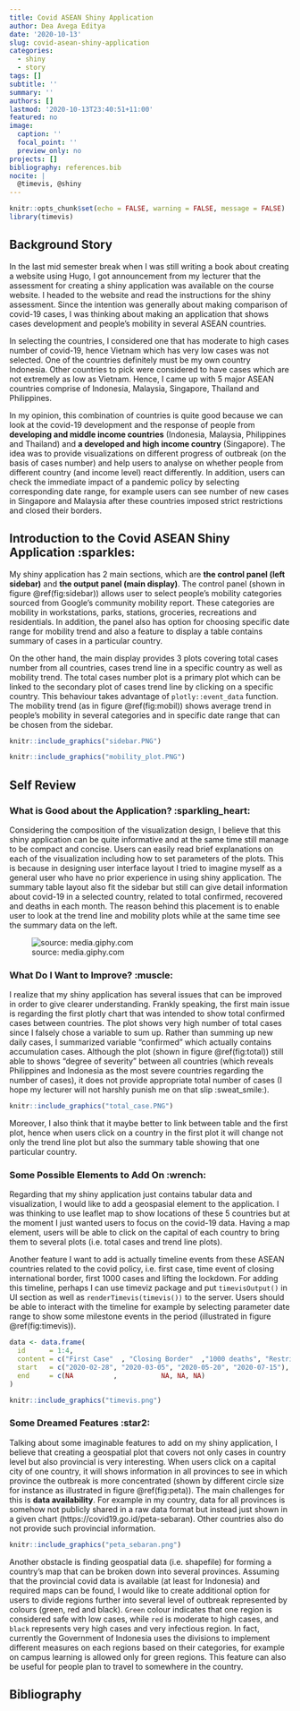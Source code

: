 ```yaml
---
title: Covid ASEAN Shiny Application
author: Dea Avega Editya
date: '2020-10-13'
slug: covid-asean-shiny-application
categories:
  - shiny
  - story
tags: []
subtitle: ''
summary: ''
authors: []
lastmod: '2020-10-13T23:40:51+11:00'
featured: no
image:
  caption: ''
  focal_point: ''
  preview_only: no
projects: []
bibliography: references.bib
nocite: |
  @timevis, @shiny
---
```

```r
knitr::opts_chunk$set(echo = FALSE, warning = FALSE, message = FALSE)
library(timevis)
```


## Background Story
In the last mid semester break when I was still writing a book about creating a website using Hugo, I got announcement from my lecturer that the assessment for creating a shiny application was available on the course website. I headed to the website and read the instructions for the shiny assessment. Since the intention was generally about making comparison of covid-19 cases, I was thinking about making an application that shows cases development and people's mobility in several ASEAN countries.  

In selecting the countries, I considered one that has moderate to high cases number of covid-19, hence Vietnam which has very low cases was not selected. One of the countries definitely must be my own country Indonesia. Other countries to pick were considered to have cases which are not extremely as low as Vietnam. Hence, I came up with 5 major ASEAN countries comprise of Indonesia, Malaysia, Singapore, Thailand and Philippines. 

In my opinion, this combination of countries is quite good because we can look at the covid-19 development and the response of people from **developing and middle income countries** (Indonesia, Malaysia, Philippines and Thailand) and **a developed and high income country** (Singapore). The idea was to provide visualizations on different progress of outbreak (on the basis of cases number) and help users to analyse on whether people from different country (and income level) react differently. In addition, users can check the immediate impact of a pandemic policy by selecting corresponding date range, for example users can see number of new cases in Singapore and Malaysia after these countries imposed strict restrictions and closed their borders.

## Introduction to the Covid ASEAN Shiny Application :sparkles:
My shiny application has 2 main sections, which are **the control panel (left sidebar)** and **the output panel (main display)**. The control panel (shown in figure \@ref(fig:sidebar)) allows user to select people's mobility categories sourced from Google's community mobility report. These categories are mobility in workstations, parks, stations, groceries, recreations and residentials. In addition, the panel also has option for choosing specific date range for mobility trend and also a feature to display a table contains summary of cases in a particular country.  

On the other hand, the main display provides 3 plots covering total cases number from all countries, cases trend line in a specific country as well as mobility trend. The total cases number plot is a primary plot which can be linked to the secondary plot of cases trend line by clicking on a specific country. This behaviour takes advantage of ```plotly::event_data``` function. The mobility trend (as in figure \@ref(fig:mobil)) shows average trend in people's mobility in several categories and in specific date range that can be chosen from the sidebar.  

```r
knitr::include_graphics("sidebar.PNG")  
```
  

```r
knitr::include_graphics("mobility_plot.PNG")
```

## Self Review
### What is Good about the Application? :sparkling_heart:
Considering the composition of the visualization design, I believe that this shiny application can be quite informative and at the same time still manage to be compact and concise. Users can easily read brief explanations on each of the visualization including how to set parameters of the plots. This is because in designing user interface layout I tried to imagine myself as a general user who have no prior experience in using shiny application. The summary table layout also fit the sidebar but still can give detail information about covid-19 in a selected country, related to total confirmed, recovered and deaths in each month. The reason behind this placement is to enable user to look at the trend line and mobility plots while at the same time see the summary data on the left.  

![source: media.giphy.com](https://media.giphy.com/media/d2VNBUe0BhUGYqpa/giphy.gif)  

### What Do I Want to Improve? :muscle:
I realize that my shiny application has several issues that can be improved in order to give clearer understanding. Frankly speaking, the first main issue is regarding the first plotly chart that was intended to show total confirmed cases between countries. The plot shows very high number of total cases since I falsely chose a variable to sum up. Rather than summing up new daily cases, I summarized variable "confirmed" which actually contains accumulation cases. Although the plot (shown in figure \@ref(fig:total)) still able to shows "degree of severity" between all countries (which reveals Philippines and Indonesia as the most severe countries regarding the number of cases), it does not provide appropriate total number of cases (I hope my lecturer will not harshly punish me on that slip :sweat_smile:). 

```r
knitr::include_graphics("total_case.PNG")
```

Moreover, I also think that it maybe better to link between table and the first plot, hence when users click on a country in the first plot it will change not only the trend line plot but also the summary table showing that one particular country.

### Some Possible Elements to Add On :wrench:
Regarding that my shiny application just contains tabular data and visualization, I would like to add a geospasial element to the application. I was thinking to use leaflet map to show locations of these 5 countries but at the moment I just wanted users to focus on the covid-19 data. Having a map element, users will be able to click on the capital of each country to bring them to several plots (i.e. total cases and trend line plots). 

Another feature I want to add is actually timeline events from these ASEAN countries related to the covid policy, i.e. first case, time event of closing international border,  first 1000 cases and lifting the lockdown. For adding this timeline, perhaps I can use timeviz package and put  ```timevisOutput()``` in UI section as well as ```renderTimevis(timevis())``` to the server. Users should be able to interact with the timeline for example by selecting parameter date range to show some milestone events in the period (illustrated in figure \@ref(fig:timevis)). 

```r

data <- data.frame(
  id      = 1:4,
  content = c("First Case"  , "Closing Border"  ,"1000 deaths", "Restriction Lifted"),
  start   = c("2020-02-28", "2020-03-05", "2020-05-20", "2020-07-15"),
  end     = c(NA          ,           NA, NA, NA)
)

knitr::include_graphics("timevis.png")
```


### Some Dreamed Features :star2:
Talking about some imaginable features to add on my shiny application, I believe that creating a geospatial plot that covers not only cases in country level but also provincial is very interesting. When users click on a capital city of one country, it will shows information in all provinces to see in which province the outbreak is more concentrated (shown by different circle size for instance as illustrated in figure \@ref(fig:peta)). The main challenges for this is **data availability**. For example in my country, data for all provinces is somehow not publicly shared in a raw data format but instead just shown in a given chart (https://covid19.go.id/peta-sebaran). Other countries also do not provide such provincial information.

```r
knitr::include_graphics("peta_sebaran.png")
```

Another obstacle is finding geospatial data (i.e. shapefile) for forming a country's map that can be broken down into several provinces. Assuming that the provincial covid data is available (at least for Indonesia) and required maps can be found, I would like to create additional option for users to divide regions further into several level of outbreak represented by colours (green, red and black). ```Green``` colour indicates that one region is considered safe with low cases, while ```red``` is moderate to high cases, and ```black``` represents very high cases and very infectious region. In fact, currently the Government of Indonesia uses the divisions to implement different measures on each regions based on their categories, for example on campus learning is allowed only for green regions. This feature can also be useful for people plan to travel to somewhere in the country.   

## Bibliography

